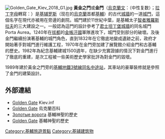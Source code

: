 [[File:Golden_Gate_Kiev_2018_G1.jpg|thumb]]
'''黃金之門'''或'''金門'''（[[烏克蘭文|烏克蘭文]]：{{lang|uk|Золоті́ воро́та}}（中性复数）；[[拉丁字母|拉丁字母]]轉寫：{{lang|la|Zolotí voróta}}）是[[基辅罗斯|基辅罗斯]]（现在的[[烏克蘭|烏克蘭]]首都[[基輔|基輔]]）的古代[[城牆|城牆]]的一道[[城門|城門]]，這個名字在現代亦被用在旁邊的劇院。城門建於11世紀中葉，是基輔太子[[智者雅羅斯拉夫|智者雅羅斯拉夫]]的三大建設之一。一般認為這門的設計參考了[[君士坦丁堡城牆|君士坦丁堡城牆]]的同名城門Porta Aurea。1240年在[[拔都|拔都]]的[[金帳汗國|金帳汗國]]軍隊進攻下，城門受到部分的破壞。及後金門繼續扮演著基輔的城門角色，直到1832年在它徹底地變成遺跡之前，政府才開始著手對城門進行維護工程，1970年在金門旁加建了展覽館介紹金門和古基輔的歷史。1982年為紀念基輔建城1500週年，在缺少充實證據的情況下對金門進行了徹底的重建，是次工程被一些美術歷史學家批評為對金門的毀壞。

1989年建於黃金之門旁的[[基輔地鐵3號線|基輔地鐵3號線]][[黃金之門站|同名中途站]]，其車站的豪華裝修就是參照了金門的建築設計。

== 外部連結 ==
* [http://www.kiev.info/culture/golden_gate.htm Golden Gate] {{Wayback|url=http://www.kiev.info/culture/golden_gate.htm |date=20110721221002 }} Kiev.inf {{en_icon}}
* [http://www.encyclopediaofukraine.com/pages/G/O/GoldenGate.htm Golden Gate] 烏克蘭百科 {{en_icon}}
* [https://web.archive.org/web/20090220164301/http://oldkyiv.org.ua/data/golden_gates.php?lang=ru Золотые ворота] 基輔神聖的歷史 {{ru_icon}}
* [https://web.archive.org/web/20100918115223/http://kievin.ru/pages/Kiev/museums/GG/GG-G.html Golden Gate] 基輔神聖的歷史 {{ru_icon}}

{{commonscat|Golden Gate (Kiev)}}

[[Category:基輔旅遊景點|Category:基輔旅遊景點]]
[[Category:基辅建筑物|Category:基辅建筑物]]